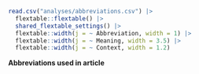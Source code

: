 ::: {#tbl-abbrevs}

```r
read.csv("analyses/abbreviations.csv") |> 
  flextable::flextable() |> 
  shared_flextable_settings() |> 
  flextable::width(j = ~ Abbreviation, width = 1) |> 
  flextable::width(j = ~ Meaning, width = 3.5) |> 
  flextable::width(j = ~ Context, width = 1.2)
```


**Abbreviations used in article**

:::
